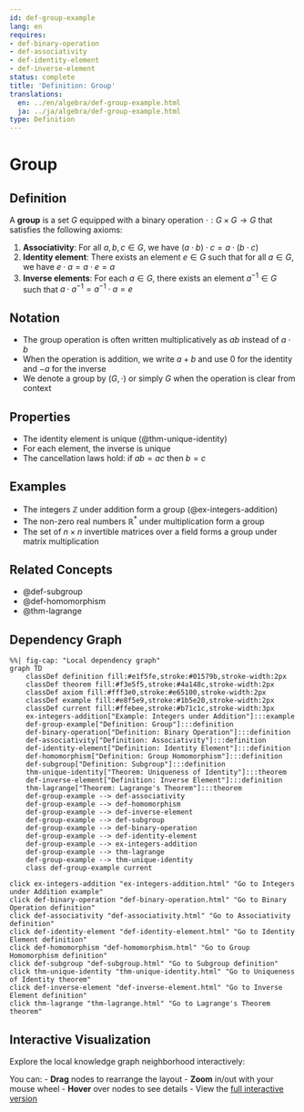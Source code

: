 ```yaml
---
id: def-group-example
lang: en
requires:
- def-binary-operation
- def-associativity
- def-identity-element
- def-inverse-element
status: complete
title: 'Definition: Group'
translations:
  en: ../en/algebra/def-group-example.html
  ja: ../ja/algebra/def-group-example.html
type: Definition
---
```


# Group {#def-group-example}

## Definition

A **group** is a set $G$ equipped with a binary operation $\cdot: G \times G \to G$ that satisfies the following axioms:

1. **Associativity**: For all $a, b, c \in G$, we have $(a \cdot b) \cdot c = a \cdot (b \cdot c)$
2. **Identity element**: There exists an element $e \in G$ such that for all $a \in G$, we have $e \cdot a = a \cdot e = a$
3. **Inverse elements**: For each $a \in G$, there exists an element $a^{-1} \in G$ such that $a \cdot a^{-1} = a^{-1} \cdot a = e$

## Notation

- The group operation is often written multiplicatively as $ab$ instead of $a \cdot b$
- When the operation is addition, we write $a + b$ and use $0$ for the identity and $-a$ for the inverse
- We denote a group by $(G, \cdot)$ or simply $G$ when the operation is clear from context

## Properties

- The identity element is unique (@thm-unique-identity)
- For each element, the inverse is unique
- The cancellation laws hold: if $ab = ac$ then $b = c$

## Examples

- The integers $\mathbb{Z}$ under addition form a group (@ex-integers-addition)
- The non-zero real numbers $\mathbb{R}^*$ under multiplication form a group
- The set of $n \times n$ invertible matrices over a field forms a group under matrix multiplication

## Related Concepts

- @def-subgroup
- @def-homomorphism
- @thm-lagrange

## Dependency Graph

```mermaid
%%| fig-cap: "Local dependency graph"
graph TD
    classDef definition fill:#e1f5fe,stroke:#01579b,stroke-width:2px
    classDef theorem fill:#f3e5f5,stroke:#4a148c,stroke-width:2px
    classDef axiom fill:#fff3e0,stroke:#e65100,stroke-width:2px
    classDef example fill:#e8f5e9,stroke:#1b5e20,stroke-width:2px
    classDef current fill:#ffebee,stroke:#b71c1c,stroke-width:3px
    ex-integers-addition["Example: Integers under Addition"]:::example
    def-group-example["Definition: Group"]:::definition
    def-binary-operation["Definition: Binary Operation"]:::definition
    def-associativity["Definition: Associativity"]:::definition
    def-identity-element["Definition: Identity Element"]:::definition
    def-homomorphism["Definition: Group Homomorphism"]:::definition
    def-subgroup["Definition: Subgroup"]:::definition
    thm-unique-identity["Theorem: Uniqueness of Identity"]:::theorem
    def-inverse-element["Definition: Inverse Element"]:::definition
    thm-lagrange["Theorem: Lagrange's Theorem"]:::theorem
    def-group-example --> def-associativity
    def-group-example --> def-homomorphism
    def-group-example --> def-inverse-element
    def-group-example --> def-subgroup
    def-group-example --> def-binary-operation
    def-group-example --> def-identity-element
    def-group-example --> ex-integers-addition
    def-group-example --> thm-lagrange
    def-group-example --> thm-unique-identity
    class def-group-example current
```
    click ex-integers-addition "ex-integers-addition.html" "Go to Integers under Addition example"
    click def-binary-operation "def-binary-operation.html" "Go to Binary Operation definition"
    click def-associativity "def-associativity.html" "Go to Associativity definition"
    click def-identity-element "def-identity-element.html" "Go to Identity Element definition"
    click def-homomorphism "def-homomorphism.html" "Go to Group Homomorphism definition"
    click def-subgroup "def-subgroup.html" "Go to Subgroup definition"
    click thm-unique-identity "thm-unique-identity.html" "Go to Uniqueness of Identity theorem"
    click def-inverse-element "def-inverse-element.html" "Go to Inverse Element definition"
    click thm-lagrange "thm-lagrange.html" "Go to Lagrange's Theorem theorem"

## Interactive Visualization

Explore the local knowledge graph neighborhood interactively:

::: {.graph-viz data-id="def-group-example" data-width="700" data-height="500"}
:::

You can:
- **Drag** nodes to rearrange the layout
- **Zoom** in/out with your mouse wheel
- **Hover** over nodes to see details
- View the [full interactive version](../../output/interactive/def-group-example.html){target="_blank"}

